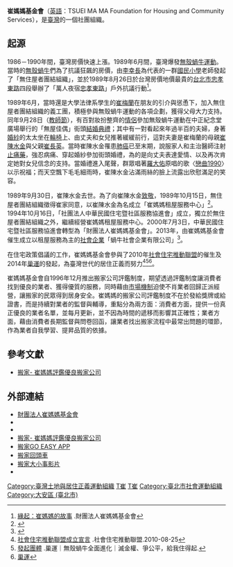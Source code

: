 {{Infobox Non-profit
| Non-profit_name = 崔媽媽基金會<br><small>''TSUEI MA MA Foundation for Housing and Community Services''</small>
| Non-profit_logo = 
| Non-profit_type = [[基金會|基金會]]
| founded_date = 2000年7月3日
| founder = [[中華民國|中華民國]]住宅暨社區服務協進會(崔媽媽租屋服務中心)
| location = {{ROC-TW}}[[台北市|台北市]][[大安區_(臺北市)|大安區]][[羅斯福路|羅斯福路]]三段241號12樓
| key_people = 
| area_served = 
| focus = 租屋服務<br>評鑑與推薦優良搬家公司<br>弱勢居住扶助<br>租屋糾紛諮詢協商<br>公寓大廈社區公共事務<br>住宅政策倡議推動
| method = 
| revenue = 
| num_employees = 
| Non-profit_slogan = 
| homepage = [http://www.tmm.org.tw/ www.tmm.org.tw]
}}
'''崔媽媽基金會'''（[[英語|英語]]：TSUEI MA MA Foundation for Housing and Community Services），是[[臺灣|臺灣]]的一個社團組織。

==起源==
1986－1990年間，臺灣房價快速上漲。1989年6月間，臺灣爆發[[無殼蝸牛運動|無殼蝸牛運動]]。當時的[[無殼蝸牛|無殼蝸牛]]們為了抗議狂飆的房價，由[[李幸長|李幸長]]為代表的一群[[國民小學|國民小學]]老師發起了「無住屋者團結組織」，並於1989年8月26日於台灣房價地價最貴的[[台北市|台北市]][[忠孝東路|忠孝東路]]四段舉辦了「萬人夜宿[[忠孝東路|忠孝東路]]」戶外抗議行動<ref>[https://www.tmm.org.tw/contents/text?id=10 緣起：崔媽媽的故事] {{Wayback|url=https://www.tmm.org.tw/contents/text?id=10 |date=20190815005500 }}.財團法人崔媽媽基金會</ref>。

1989年6月，當時還是大學法律系學生的[[崔梅蘭|崔梅蘭]]在朋友的引介與慫恿下，加入無住屋者團結組織的義工團，積極參與無殼蝸牛運動的各項企劃，獲得父母大力支持。同年9月28日（[[教師節|教師節]]），有百對妝扮整齊的[[情侶|情侶]]參加無殼蝸牛運動在中正紀念堂廣場舉行的「無屋佳偶」街頭[[結婚典禮|結婚典禮]]；其中有一對看起來年過半百的夫婦，身著[[婚紗|婚紗]]的太太坐在[[輪椅|輪椅]]上、由丈夫和女兒推著緩緩前行，這對夫妻是崔梅蘭的母親[[崔陳水金|崔陳水金]]與父親[[崔長英|崔長英]]。當時崔陳水金罹患[[肺癌|肺癌]]已至末期，說服家人和主治醫師注射[[止痛藥|止痛藥]]，強忍病痛、穿起婚紗參加街頭婚禮，為的是向丈夫表達愛情、以及再次肯定她對女兒信念的支持。當婚禮進入尾聲，群眾唱著[[羅大佑|羅大佑]]原唱的歌〈[[愛人同志_(羅大佑專輯)|戀曲1990]]〉以示祝福；而天空飄下毛毛細雨時，崔陳水金沾滿雨絲的臉上流露出欣慰滿足的笑容。

1989年9月30日，崔陳水金去世。為了向崔陳水金[[致敬|致敬]]，1989年10月15日，無住屋者團結組織徵得崔家同意，以崔陳水金為名成立「崔媽媽租屋服務中心」<ref>{{Cite web |url=http://www2.tmm.org.tw/pub/rent_003.htm |title=「崔氏物語」--崔媽媽的故事 |access-date=2016-04-25 |archive-url=https://web.archive.org/web/20160501122648/http://www2.tmm.org.tw/pub/rent_003.htm |archive-date=2016-05-01 |dead-url=yes }}</ref>。1994年10月16日，「社團法人中華民國住宅暨社區服務協進會」成立，獨立於無住屋者團結組織之外，繼續經營崔媽媽租屋服務中心。2000年7月3日，中華民國住宅暨社區服務協進會轉型為「財團法人崔媽媽基金會」。2013年，由崔媽媽基金會催生成立以租屋服務為主的[[社會企業|社會企業]]「蝸牛社會企業有限公司」<ref>{{cite web |url=http://snail.tmm.com.tw/ |title=願景與目標 |accessdate=2016-04-25 |deadurl=yes |archiveurl=https://web.archive.org/web/20160306200032/http://snail.tmm.com.tw/ |archivedate=2016-03-06 }}</ref>。

在住宅政策倡議的工作，崔媽媽基金會參與了2010年[[社會住宅推動聯盟|社會住宅推動聯盟]]的催生及2014年[[巢運|巢運]]的發起，為臺灣世代的居住正義而努力<ref>[http://socialhousingtw.blogspot.tw/search/label/%E5%AE%A3%E8%A8%80 社會住宅推動聯盟成立宣言] {{Wayback|url=http://socialhousingtw.blogspot.tw/search/label/%E5%AE%A3%E8%A8%80 |date=20170702212356 }}.社會住宅推動聯盟.2010-08-25</ref><ref>[http://housingov.blogspot.tw/2015/02/who-we-are.html 發起團體] {{Wayback|url=http://housingov.blogspot.tw/2015/02/who-we-are.html |date=20161106184433 }}.巢運｜無殼蝸牛全面進化｜滅金權、爭公平，給我住得起.</ref><ref>[[巢運|巢運]]</ref>。

崔媽媽基金會自1996年12月推出搬家公司評鑑制度，期望透過評鑑制度讓消費者找到優良的業者、獲得優質的服務，同時藉由[[市場機制|市場機制]]迫使不肖業者回歸正派經營，讓搬家的民眾得到居身安全。崔媽媽的搬家公司評鑑制度不在於發給獎牌或給證書，而是持續對業者的監督與輔導，重點分為兩方面：消費者方面，提供一份真正優良的業者名單，並每月更新，並不因為時間的遞移而影響其正確性；業者方面，藉由消費者長期監督與問卷回函，讓業者找出搬家流程中最常出問題的環節，作為業者自我學習、提昇品質的依據。

==參考文獻==
{{reflist|2}}
*[https://move.tmm.tw/ 搬家- 崔媽媽評鑑優良搬家公司] {{Wayback|url=https://move.tmm.tw/ |date=20201203035211 }}

==外部連結==
*[https://www.tmm.org.tw/ 財團法人崔媽媽基金會] {{Wayback|url=https://www.tmm.org.tw/ |date=20210127140841 }}
*{{facebook|tmms.org|崔媽媽基金會}}
*{{facebook|tmm.move|崔媽媽搬家/評鑑;推薦合法立案}}
*[http://move.tmm.tw 搬家- 崔媽媽評鑑優良搬家公司] {{Wayback|url=http://move.tmm.tw/ |date=20201203035211 }}
*[https://move.tmm.tw/content.do?method=showDyncPages&contentArea=G&openType=0&parentContent=963 搬家GO EASY APP] {{Wayback|url=https://move.tmm.tw/content.do?method=showDyncPages&contentArea=G&openType=0&parentContent=963 |date=20210116093840 }}
*[https://move.tmm.tw/onlineTable.do?method=showArea_E 搬家回頭車] {{Wayback|url=https://move.tmm.tw/onlineTable.do?method=showArea_E |date=20201201151331 }}
*[https://move.tmm.tw/content.do?method=showDyncPages&contentArea=F&openType=0&parentContent=639 搬家大小事影片] {{Wayback|url=https://move.tmm.tw/content.do?method=showDyncPages&contentArea=F&openType=0&parentContent=639 |date=20200926221822 }}
*{{youtube|channel=UCDHbMqiQu1fPJdrdmPf-p8g|崔媽媽基金會}}

[[Category:臺灣土地與居住正義運動組織|Category:臺灣土地與居住正義運動組織]]
[[Category:台灣基金會|T崔]]
[[Category:2000年建立的組織|T崔]]
[[Category:臺北市社會運動組織|Category:臺北市社會運動組織]]
[[Category:大安區_(臺北市)|Category:大安區 (臺北市)]]